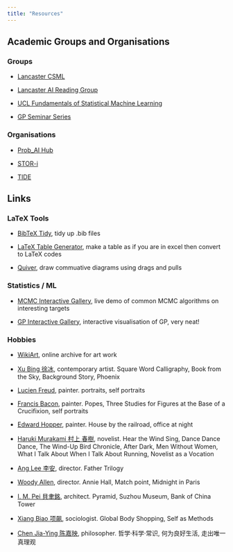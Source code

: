```yaml
---
title: "Resources"
---
```


## Academic Groups and Organisations

### Groups

- [Lancaster CSML](https://lu-csml.github.io)

- [Lancaster AI Reading Group](https://lai-reading-group.github.io)

- [UCL Fundamentals of Statistical Machine Learning](https://fsml-ucl.github.io)

- [GP Seminar Series](https://gp-seminar-series.github.io)


### Organisations

- [Prob_AI Hub](https://www.probai.uk)

- [STOR-i](https://www.lancaster.ac.uk/stor-i/)

- [TIDE](https://tide.edu.au)


## Links

### LaTeX Tools

- [BibTeX Tidy](https://flamingtempura.github.io/bibtex-tidy/index.html), tidy up .bib files

- [LaTeX Table Generator](https://www.tablesgenerator.com), make a table as if you are in excel then convert to LaTeX codes

- [Quiver](https://q.uiver.app), draw commuative diagrams using drags and pulls


### Statistics / ML 

- [MCMC Interactive Gallery](https://chi-feng.github.io/mcmc-demo/app.html), live demo of common MCMC algorithms on interesting targets 

- [GP Interactive Gallery](http://www.infinitecuriosity.org/vizgp/), interactive visualisation of GP, very neat! 

### Hobbies

- [WikiArt](https://www.wikiart.org), online archive for art work 

- [Xu Bing 徐冰](https://www.xubing.com), contemporary artist. Square Word Calligraphy, Book from the Sky, Background Story, Phoenix

- [Lucien Freud](http://lucianfreud.com/index.html), painter. portraits, self portraits

- [Francis Bacon](https://www.francis-bacon.com), painter. Popes, Three Studies for Figures at the Base of a Crucifixion, self portraits

- [Edward Hopper](https://en.wikipedia.org/wiki/Edward_Hopper), painter. House by the railroad, office at night 

- [Haruki Murakami 村上 春樹](https://harukimurakami.com), novelist. Hear the Wind Sing, Dance Dance Dance, The Wind-Up Bird Chronicle, After Dark, Men Without Women, What I Talk About When I Talk About Running, Novelist as a Vocation

- [Ang Lee 李安](https://en.wikipedia.org/wiki/Ang_Lee), director. Father Trilogy

- [Woody Allen](https://en.wikipedia.org/wiki/Woody_Allen), director. Annie Hall, Match point, Midnight in Paris

- [I. M. Pei 貝聿銘](https://www.pcf-p.com), architect. Pyramid, Suzhou Museum, Bank of China Tower

- [Xiang Biao 项飙](https://www.eth.mpg.de/xiang), sociologist. Global Body Shopping, Self as Methods

- [Chen Jia-Ying 陈嘉映](https://zh.wikipedia.org/zh-hans/陈嘉映), philosopher. 哲学·科学·常识, 何为良好生活, 走出唯一真理观 
